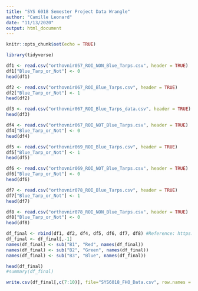 ```yaml
---
title: "SYS 6018 Semester Project Data Wrangle"
author: "Camille Leonard"
date: "11/13/2020"
output: html_document
---
```


```r
knitr::opts_chunk$set(echo = TRUE)
```

```r
library(tidyverse)
```


```r
df1 <- read.csv("orthovnir057_ROI_NON_Blue_Tarps.csv", header = TRUE)
df1["Blue_Tarp_or_Not"] <- 0
head(df1)
```

```r
df2 <- read.csv("orthovnir067_ROI_Blue_Tarps.csv", header = TRUE)
df2["Blue_Tarp_or_Not"] <- 1
head(df2)
```

```r
df3 <- read.csv("orthovnir067_ROI_Blue_Tarps_data.csv", header = TRUE)
head(df3)
```

```r
df4 <- read.csv("orthovnir067_ROI_NOT_Blue_Tarps.csv", header = TRUE) 
df4["Blue_Tarp_or_Not"] <- 0
head(df4)
```

```r
df5 <- read.csv("orthovnir069_ROI_Blue_Tarps.csv", header = TRUE) 
df5["Blue_Tarp_or_Not"] <- 1
head(df5)
```

```r
df6 <- read.csv("orthovnir069_ROI_NOT_Blue_Tarps.csv", header = TRUE)
df6["Blue_Tarp_or_Not"] <- 0
head(df6)
```

```r
df7 <- read.csv("orthovnir078_ROI_Blue_Tarps.csv", header = TRUE)
df7["Blue_Tarp_or_Not"] <- 1
head(df7)
```

```r
df8 <- read.csv("orthovnir078_ROI_NON_Blue_Tarps.csv", header = TRUE)
df8["Blue_Tarp_or_Not"] <- 0
head(df8)
```

```r
df_final <- rbind(df1, df2, df4, df5, df6, df7, df8) #Reference: https://clayford.github.io/dwir/dwr_05_combine_merge_rehsape_data.html 
df_final <- df_final[,-1]
names(df_final) <- sub("B1", "Red", names(df_final))
names(df_final) <- sub("B2", "Green", names(df_final))
names(df_final) <- sub("B3", "Blue", names(df_final))

head(df_final)
#summary(df_final)
```
```r
write.csv(df_final[,c(7:10)], file="SYS6018_FHO_Data.csv", row.names = FALSE) #Reference: https://datatofish.com/export-dataframe-to-csv-in-r/ 
```

